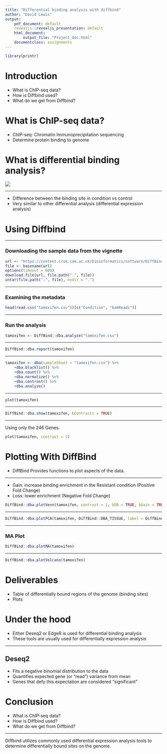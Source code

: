 ```yaml
---
title: "Differential binding analysis with diffbind"
author: "David Lewis"
output: 
    pdf_document: default
    revealjs::revealjs_presentation: default
    html_document: 
        output_file: "Project_doc.html"
    documentclass: assignments
---
```


```r
library(printr)
```


# Introduction

- What is ChIP-seq data?
- How is Diffbind used?
- What do we get from Diffbind?


# What is ChIP-seq data?

- ChIP-seq: Chromatin Immunoprecipitation sequencing
- Determine protein binding to genome


# What is differential binding analysis?

![](./tracks.png)


---

- Difference between the binding site in condition vs control
- Very similar to other differential analysis (differential expression analysis)





# Using Diffbind


---

### Downloading the sample data from the vignette

```r
url <- "https://content.cruk.cam.ac.uk/bioinformatics/software/DiffBind/DiffBind_vignette_data.tar.gz"
file <- basename(url)
options(timeout = 600)
download.file(url, file.path(".", file))
untar(file.path(".", file), exdir = ".")
```

---

### Examining the metadata

```r
head(read.csv("tamoxifen.csv"))[c("Condition", "bamReads")]
```



---


### Run the analysis
```r
tamoxifen <- DiffBind::dba.analyze("tamoxifen.csv")
```

---

```r
DiffBind::dba.report(tamoxifen)
```


---

```r
tamoxifen <- dba(sampleSheet = "tamoxifen.csv") %>%
    +dba.blacklist() %>%
    +dba.count() %>%
    +dba.normalize() %>%
    +dba.contrast() %>%
    +dba.analyze()
```

---

```r
plot(tamoxifen)
```


---

```r
DiffBind::dba.show(tamoxifen, bContrasts = TRUE)
```
---

Using only the 246 Genes.

```r
plot(tamoxifen, contrast = 1)
```


# Plotting With DiffBind

- DiffBind Provides functions to plot aspects of the data.

---


- Gain: increase binding enrichment in the Resistant condition (Positive Fold Change)
- Loss: lower enrichment (Negative Fold Change)


```r
DiffBind::dba.plotVenn(tamoxifen, contrast = 1, bDB = TRUE, bGain = TRUE, bLoss = TRUE, bAll = FALSE)
```


---


```r
DiffBind::dba.plotPCA(tamoxifen, DiffBind::DBA_TISSUE, label = DiffBind::DBA_CONDITION)
```

---

### MA Plot

```r
DiffBind::dba.plotMA(tamoxifen)
```

---

```r
DiffBind::dba.plotVolcano(tamoxifen)
```


# Deliverables

- Table of differentially bound regions of the genome (binding sites)
- Plots


# Under the hood

- Either Deseq2 or EdgeR is used for differential binding analysis
- These tools are usually used for differentially expression analysis



---


## Deseq2 

- Fits a negative binomial distribution to the data
- Quantifies expected gene (or "read") variance from mean
- Genes that defy this expectation are considered "significant" 



# Conclusion


- What is ChIP-seq data?
- How is Diffbind used?
- What do we get from Diffbind?

---
 Diffbind utilizes commonly used differential expression analysis tools
 to determine differentially bound sites on the genome. 


